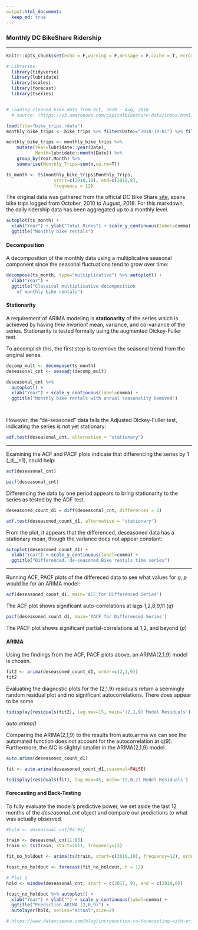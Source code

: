 ```yaml
---
output:html_document:
  keep_md: true
---
```


### Monthly DC BikeShare Ridership


*****

```r
knitr::opts_chunk$set(echo = F,warning = F,message = F,cache = T, error=F, fig.width = 9)

# Libraries
  library(tidyverse)
  library(lubridate)
  library(scales)
  library(forecast)
  library(tseries)


# Loading cleaned bike data from Oct, 2010 - Aug, 2018
  # source: (https://s3.amazonaws.com/capitalbikeshare-data/index.html)

load(file="bike_trips.rdata")
monthly_bike_trips <- bike_trips %>% filter(Date>="2010-10-01") %>% filter(Date<"2018-09-01")

monthly_bike_trips <- monthly_bike_trips %>%
    mutate(Year=lubridate::year(Date),
           Month=lubridate::month(Date)) %>%
    group_by(Year,Month) %>%
    summarise(Monthly_Trips=sum(n,na.rm=T))

ts_month <- ts(monthly_bike_trips$Monthly_Trips,
                  start=c(2010,10), end=c(2018,8),
                  frequency = 12)

```


The original data was gathered from the official DC Bike Share [site](https://s3.amazonaws.com/capitalbikeshare-data/index.html), spans bike trips logged from October, 2010 to August, 2018. For this markdown, the daily ridership data has been aggregated up to a monthly level.



```r
autoplot(ts_month) +
  xlab("Year") + ylab("Total Rides") + scale_y_continuous(label=comma) +
  ggtitle("Monthly bike rentals")

```

#### Decomposition

A decomposition of the monthly data using a multiplicative seasonal component since the seasonal fluctuations tend to grow over time:

```r
decompose(ts_month, type="multiplicative") %>% autoplot() +
  xlab("Year") +
  ggtitle("Classical multiplicative decomposition
    of monthly bike rentals")

```

#### Stationarity

A requirement of ARIMA modeling is **stationarity** of the series which is achieved by having _time invariant_ mean, variance, and co-variance of the series. Stationarity is tested formally using the augmented Dickey-Fuller test.

To accomplish this, the first step is to remove the seasonal trend from the original series.

```r

decomp_mult <- decompose(ts_month)
deseasonal_cnt <- seasadj(decomp_mult)

deseasonal_cnt %>%
  autoplot() +
  xlab("Year") + scale_y_continuous(label=comma) +
  ggtitle("Monthly bike rentals with annual seasonality Removed")




```

However, the "de-seasoned" data fails the Adjusted Dickey-Fuller test, indicating the series is not yet stationary:

```r

adf.test(deseasonal_cnt, alternative = "stationary")

```

****

Examining the ACF and PACF plots indicate that differencing the series by 1 (_d__=1), could help:

```r

acf(deseasonal_cnt)

pacf(deseasonal_cnt)

```


Differencing the data by one period appears to bring stationarity to the series as tested by the ADF test.

```r
deseasoned_count_d1 = diff(deseasonal_cnt, differences = 1)

adf.test(deseasoned_count_d1, alternative = "stationary")

```


From the plot, it appears that the differenced, deseasoned data has a stationary mean, though the variance does not appear constant:

```r
autoplot(deseasoned_count_d1) +
  xlab("Year") + scale_y_continuous(label=comma) +
  ggtitle("Differenced, de-seasoned Bike rentals time series")

```

****

Running ACF, PACF plots of the differeced data to see what values for _q_, _p_ would be for an ARIMA model:

```r

acf(deseasoned_count_d1, main='ACF for Differenced Series')

```

The ACF plot shows significant auto-correlations at lags 1,2,8,9,11 (_q_)

```r

pacf(deseasoned_count_d1, main='PACF for Differenced Series')

```

The PACF plot shows significant partial-correlations at 1,2, and beyond (_p_)


#### ARIMA

Using the findings from the ACF, PACF plots above, an ARIMA(2,1,9) model is chosen.

```r

fit2 <- arima(deseasoned_count_d1, order=c(2,1,9))
fit2


```


Evaluating the diagnostic plots for the (2,1,9) residuals return a seemingly random residual plot and no significant autocorrelations. There does appear to be some  

```r
tsdisplay(residuals(fit2), lag.max=15, main='(2,1,9) Model Residuals')
```


_auto.arima()_

Comparing the ARIMA(2,1,9) to the results from auto.arima we can see the automated function does not account for the autocorrelation at q(9). Furthermore, the AIC is slightyl smaller in the ARIMA(2,1,9) model.

```r

auto.arima(deseasoned_count_d1)

fit <- auto.arima(deseasoned_count_d1,seasonal=FALSE)

tsdisplay(residuals(fit), lag.max=45, main='(2,0,2) Model Residuals')


```



#### Forecasting and Back-Testing

To fully evaluate the model's predictive power, we set aside the last 12 months of the _deseasonal_cnt_ object and compare our predictions to what was actually observed.

```r

#hold <- deseasonal_cnt[84:95]

train <- deseasonal_cnt[1:83]
train <- ts(train, start=2011, frequency=12)

fit_no_holdout <- arima(ts(train, start=c(2010,10), frequency=12), order=c(2,0,9))

fcast_no_holdout <- forecast(fit_no_holdout, h = 12)

# Plot 1
hold <- window(deseasonal_cnt, start = c(2017, 9), end = c(2018,8))

fcast_no_holdout %>% autoplot() +
  xlab("Year") + ylab("") + scale_y_continuous(label=comma) +
  ggtitle("Prediction ARIMA (2,0,9)") +
  autolayer(hold, series="Actual",size=2)

# https://www.datascience.com/blog/introduction-to-forecasting-with-arima-in-r-learn-data-science-tutorials


```

